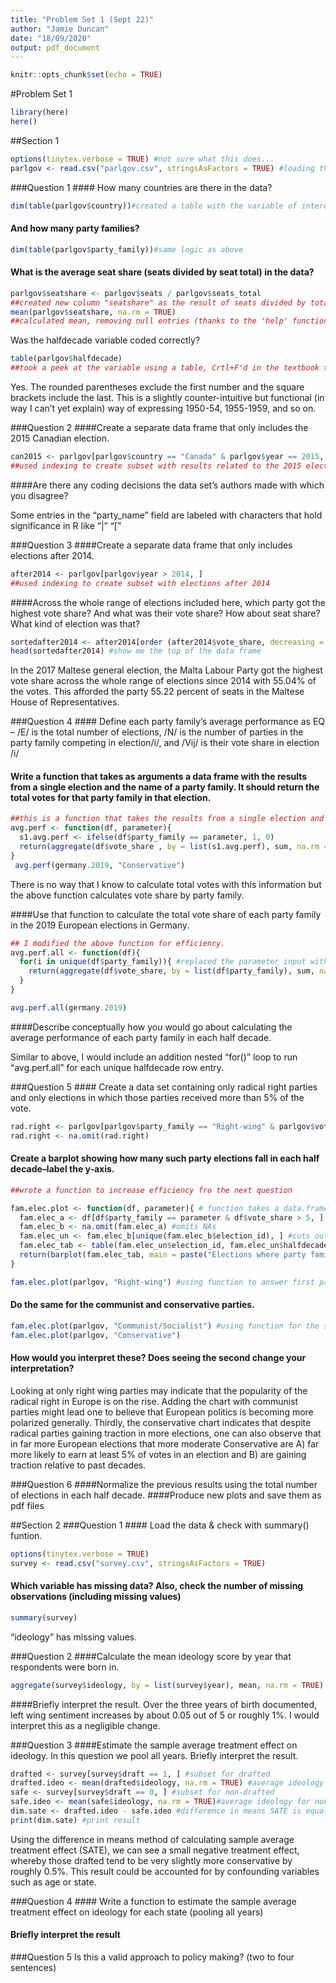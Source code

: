 ```yaml
---
title: "Problem Set 1 (Sept 22)"
author: "Jamie Duncan"
date: "18/09/2020"
output: pdf_document
---
```


```r
knitr::opts_chunk$set(echo = TRUE)
```

#Problem Set 1

```r
library(here)
here()
```

##Section 1
```r
options(tinytex.verbose = TRUE) #not sure what this does...
parlgov <- read.csv("parlgov.csv", stringsAsFactors = TRUE) #loading the data set, which I downloaded into my working directory
```

###Question 1
#### How many countries are there in the data?
```r
dim(table(parlgov$country))#created a table with the variable of interest and used the dimension function to tell me how many table entries there are
```
#### And how many party families?
```r
dim(table(parlgov$party_family))#same logic as above
```

#### What is the average seat share (seats divided by seat total) in the data?
```r
parlgov$seatshare <- parlgov$seats / parlgov$seats_total 
##created new column "seatshare" as the result of seats divided by total seats
mean(parlgov$seatshare, na.rm = TRUE)
##calculated mean, removing null entries (thanks to the 'help' function)
```

Was the halfdecade variable coded correctly?
```r
table(parlgov$halfdecade)
##took a peek at the variable using a table, Crtl+F'd in the textbook to verify accuracy
```
Yes. The rounded parentheses exclude the first number and the square brackets include the last. This is a slightly counter-intuitive but functional (in way I can't yet explain) way of expressing 1950-54, 1955-1959, and so on. 

###Question 2
####Create a separate data frame that only includes the 2015 Canadian election.

```r
can2015 <- parlgov[parlgov$country == "Canada" & parlgov$year == 2015, ] 
##used indexing to create subset with results related to the 2015 election in Canada
```

####Are there any coding decisions the data set’s authors made with which you disagree?

Some entries in the "party_name" field are labeled with characters that hold significance in R like "|" "["

###Question 3
####Create a separate data frame that only includes elections after 2014.

```r
after2014 <- parlgov[parlgov$year > 2014, ]
##used indexing to create subset with elections after 2014
```

####Across the whole range of elections included here, which party got the highest vote share? And what was their vote share? How about seat share? What kind of election was that?
```r
sortedafter2014 <- after2014[order (after2014$vote_share, decreasing = TRUE), ] ## ordered by vote share 
head(sortedafter2014) #show me the top of the data frame

```
In the 2017 Maltese general election, the Malta Labour Party got the highest vote share across the whole range of elections since 2014 with 55.04% of the votes. This afforded the party 55.22 percent of seats in the Maltese House of Representatives.

###Question 4
#### Define each party family's average performance as EQ -- /E/ is the total number of elections, /N/ is the number of parties in the party family competing in election/i/, and /Vij/ is their vote share in election /i/

#### Write a function that takes as arguments a data frame with the results from a single election and the name of a party family. It should return the total votes for that party family in that election.

```r

##this is a function that takes the results from a single election and the name of the party family
avg.perf <- function(df, parameter){  
  s1.avg.perf <- ifelse(df$party_family == parameter, 1, 0)
  return(aggregate(df$vote_share , by = list(s1.avg.perf), sum, na.rm = TRUE)[2, 2])
}
 avg.perf(germany.2019, "Conservative")
```
There is no way that I know to calculate total votes with this information but the above function calculates vote share by party family.

####Use that function to calculate the total vote share of each party family in the 2019 European elections in Germany.
```r
## I modified the above function for efficiency.
avg.perf.all <- function(df){
  for(i in unique(df$party_family)){ #replaced the parameter input with a for() loop
    return(aggregate(df$vote_share, by = list(df$party_family), sum, na.rm = TRUE)) #modified return to refer to df
  }
}

avg.perf.all(germany.2019)
```

####Describe conceptually how you would go about calculating the average performance of each party family in each half decade.

Similar to above, I would include an addition nested "for()" loop to run "avg.perf.all" for each unique halfdecade row entry.

###Question 5
#### Create a data set containing only radical right parties and only elections in which those parties received more than 5% of the vote.

```r
rad.right <- parlgov[parlgov$party_family == "Right-wing" & parlgov$vote_share > 5, ]
rad.right <- na.omit(rad.right)
```

#### Create a barplot showing how many such party elections fall in each half decade--label the y-axis.

```r

##wrote a function to increase efficiency fro the next question

fam.elec.plot <- function(df, parameter){ # function takes a data.frame (parlgov) and a parameter (party_family)
  fam.elec_a <- df[df$party_family == parameter & df$vote_share > 5, ] #subsets the dataframe by the parameter, excluding instances with a vote share less than 5%
  fam.elec_b <- na.omit(fam.elec_a) #omits NAs
  fam.elec_un <- fam.elec_b[unique(fam.elec_b$election_id), ] #cuts out duplicate election ids in case multiple far-right parties achieved votes shares of higher that 5% (we are just counting elections in which this happened not how many parties managed to do it)
  fam.elec_tab <- table(fam.elec_un$election_id, fam.elec_un$halfdecade) #creating a table with election_ids and halfdecades
  return(barplot(fam.elec_tab, main = paste("Elections where party family achieved > 5% of votes:", parameter), xlab = "Halfdecade", ylab = "Elections")) #outputting a barplot
}

fam.elec.plot(parlgov, "Right-wing") #using function to answer first part of this question

```

#### Do the same for the communist and conservative parties.

```r
fam.elec.plot(parlgov, "Communist/Socialist") #using function for the second part of this question
fam.elec.plot(parlgov, "Conservative")
```


#### How would you interpret these? Does seeing the second change your interpretation?
Looking at only right wing parties may indicate that the popularity of the radical right in Europe is on the rise. Adding the chart with communist parties might lead one to believe that European politics is becoming more polarized generally. Thirdly, the conservative chart indicates that despite radical parties gaining traction in more elections, one can also observe that in far more European elections that more moderate Conservative are A) far more likely to earn at least 5% of votes in an election and B) are gaining traction relative to past decades.

###Question 6
####Normalize the previous results using the total number of elections in each half decade.
####Produce new plots and save them as pdf files

##Section 2
###Question 1
#### Load the data & check with summary() funtion.
```r
options(tinytex.verbose = TRUE)
survey <- read.csv("survey.csv", stringsAsFactors = TRUE)
```
#### Which variable has missing data? Also, check the number of missing observations (including missing values)
```r
summary(survey)
```
"ideology" has missing values.

###Question 2
####Calculate the mean ideology score by year that respondents were born in.

```r
aggregate(survey$ideology, by = list(survey$year), mean, na.rm = TRUE) #aggregate ideology by year while removing NAs
```
####Briefly interpret the result.
Over the three years of birth documented, left wing sentiment increases by about 0.05 out of 5 or roughly 1%. I would interpret this as a negligible change.

###Question 3
####Estimate the sample average treatment effect on ideology. In this question we pool all years. Briefly interpret the result.

```r
drafted <- survey[survey$draft == 1, ] #subset for drafted
drafted.ideo <- mean(drafted$ideology, na.rm = TRUE) #average ideology for drafted
safe <- survey[survey$draft == 0, ] #subset for non-drafted
safe.ideo <- mean(safe$ideology, na.rm = TRUE)#average ideology for non-drafted
dim.sate <- drafted.ideo - safe.ideo #difference in means SATE is equal to average treated minus average non-treated
print(dim.sate) #print result
```

Using the difference in means method of calculating sample average treatment effect (SATE), we can see a small negative treatment effect, whereby those drafted tend to be very slightly more conservative by roughly 0.5%. This result could be accounted for by confounding variables such as age or state.

###Question 4
#### Write a function to estimate the sample average treatment effect on ideology for each state (pooling all years)



#### Briefly interpret the result

###Question 5
Is this a valid approach to policy making? (two to four sentences)



